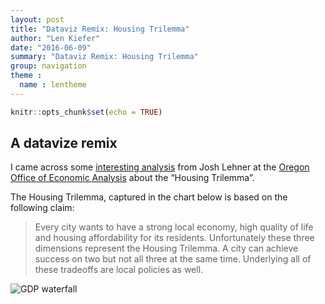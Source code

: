 ```yaml
---
layout: post
title: "Dataviz Remix: Housing Trilemma"
author: "Len Kiefer"
date: "2016-06-09"
summary: "Dataviz Remix: Housing Trilemma"
group: navigation
theme :
  name : lentheme
---
```


```r
knitr::opts_chunk$set(echo = TRUE)
```

## A datavize remix

I came across some [interesting analysis](https://oregoneconomicanalysis.com/2016/06/08/the-housing-trilemma/) from Josh Lehner at the [Oregon Office of Economic Analysis](https://oregoneconomicanalysis.com/) about the "Housing Trilemma".

The Housing Trilemma, captured in the chart below is based on the following claim:

> Every city wants to have a strong local economy, high quality of life and housing affordability for its residents. Unfortunately these three dimensions represent the Housing Trilemma. A city can achieve success on two but not all three at the same time. Underlying all of these tradeoffs are local policies as well.


<img src="https://oregoneconomicanalysis.files.wordpress.com/2016/05/trilemma.png?w=500&h=365" alt="GDP waterfall"/>

